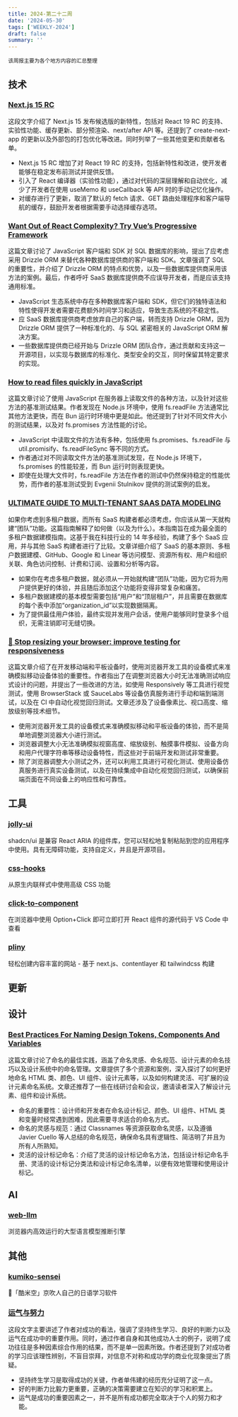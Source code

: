 ```yaml
---
title: 2024-第二十二周
date: '2024-05-30'
tags: ['WEEKLY-2024']
draft: false
summary: ''
---
```


`该周报主要为各个地方内容的汇总整理`

<TOCInlineWithSticky toc={props.toc} />

## 技术

### [Next.js 15 RC](https://nextjs.org/blog/next-15-rc)

这段文字介绍了 Next.js 15 发布候选版的新特性，包括对 React 19 RC 的支持、实验性功能、缓存更新、部分预渲染、next/after API 等。还提到了 create-next-app 的更新以及外部包的打包优化等改进。同时列举了一些其他变更和贡献者名单。

- Next.js 15 RC 增加了对 React 19 RC 的支持，包括新特性和改进，使开发者能够在稳定发布前测试并提供反馈。
- 引入了 React 编译器（实验性功能），通过对代码的深层理解和自动优化，减少了开发者在使用 useMemo 和 useCallback 等 API 时的手动记忆化操作。
- 对缓存进行了更新，取消了默认的 fetch 请求、GET 路由处理程序和客户端导航的缓存，鼓励开发者根据需要手动选择缓存选项。

### [Want Out of React Complexity? Try Vue’s Progressive Framework](https://thenewstack.io/want-out-of-react-complexity-try-vues-progressive-framework/)

这篇文章讨论了 JavaScript 客户端和 SDK 对 SQL 数据库的影响，提出了应考虑采用 Drizzle ORM 来替代各种数据库提供商的客户端和 SDK。文章强调了 SQL 的重要性，并介绍了 Drizzle ORM 的特点和优势，以及一些数据库提供商采用该方法的案例。最后，作者呼吁 SaaS 数据库提供商不应误导开发者，而是应该支持通用标准。

- JavaScript 生态系统中存在多种数据库客户端和 SDK，但它们的独特语法和特性使得开发者需要花费额外时间学习和适应，导致生态系统的不稳定性。
- 应 SaaS 数据库提供商考虑放弃自己的客户端，转而支持 Drizzle ORM，因为 Drizzle ORM 提供了一种标准化的、与 SQL 紧密相关的 JavaScript ORM 解决方案。
- 一些数据库提供商已经开始与 Drizzle ORM 团队合作，通过贡献和支持这一开源项目，以实现与数据库的标准化、类型安全的交互，同时保留其特定要求的实现。


### [How to read files quickly in JavaScript](https://lemire.me/blog/2024/03/12/how-to-read-files-quickly-in-javascript/)

这篇文章讨论了使用 JavaScript 在服务器上读取文件的各种方法，以及针对这些方法的基准测试结果。作者发现在 Node.js 环境中，使用 fs.readFile 方法通常比其他方法更快，而在 Bun 运行时环境中更是如此。他还提到了针对不同文件大小的测试结果，以及对 fs.promises 方法性能的讨论。

- JavaScript 中读取文件的方法有多种，包括使用 fs.promises、fs.readFile 与 util.promisify、fs.readFileSync 等不同的方式。
- 作者通过对不同读取文件方法的基准测试发现，在 Node.js 环境下，fs.promises 的性能较差，而 Bun 运行时则表现更快。
- 即使在处理大文件时，fs.readFile 方法在作者的测试中仍然保持稳定的性能优势，而作者的基准测试受到 Evgenii Stulnikov 提供的测试案例的启发。

### [ULTIMATE GUIDE TO MULTI-TENANT SAAS DATA MODELING](https://www.flightcontrol.dev/blog/ultimate-guide-to-multi-tenant-saas-data-modeling)

如果你考虑到多租户数据，而所有 SaaS 构建者都必须考虑，你应该从第一天就构建“团队”功能。这篇指南解释了如何做（以及为什么）。本指南旨在成为最全面的多租户数据建模指南。这基于我在科技行业的 14 年多经验，构建了多个 SaaS 应用，并与其他 SaaS 构建者进行了比较。文章详细介绍了 SaaS 的基本原则、多租户数据建模、GitHub、Google 和 Linear 等访问模型、资源所有权、用户和组织关联、角色访问控制、计费和订阅、设置和分析等内容。

- 如果你在考虑多租户数据，就必须从一开始就构建“团队”功能，因为它将为用户提供更好的体验，并且随后添加这个功能将变得非常复杂和痛苦。
- 多租户数据建模的基本模型需要包括“用户”和“顶层租户”，并且需要在数据库的每个表中添加“organization_id”以实现数据隔离。
- 为了提供最佳用户体验，最终实现并发用户会话，使用户能够同时登录多个组织，无需注销即可无缝切换。

### [🛑 Stop resizing your browser: improve testing for responsiveness](https://www.jenchan.biz/blog/stop-resizing-your-browser-improve-responsive-testing)

这篇文章介绍了在开发移动端和平板设备时，使用浏览器开发工具的设备模式来准确模拟移动设备体验的重要性。作者指出了在调整浏览器大小时无法准确测试响应式设计的问题，并提出了一些改进的方法，如使用 Responsively 等工具进行视觉测试，使用 BrowserStack 或 SauceLabs 等设备仿真服务进行手动和端到端测试，以及在 CI 中自动化视觉回归测试。文章还涉及了设备像素比、视口高度、缩放级别等技术细节。

- 使用浏览器开发工具的设备模式来准确模拟移动和平板设备的体验，而不是简单地调整浏览器大小进行测试。
- 浏览器调整大小无法准确模拟视窗高度、缩放级别、触摸事件模拟、设备方向和用户代理字符串等移动设备特性，而这些对于前端开发和测试非常重要。
- 除了浏览器调整大小测试之外，还可以利用工具进行可视化测试、使用设备仿真服务进行真实设备测试，以及在持续集成中自动化视觉回归测试，以确保前端页面在不同设备上的响应性和可靠性。


## 工具

### [jolly-ui](https://github.com/jolbol1/jolly-ui)

shadcn/ui 是兼容 React ARIA 的组件库，您可以轻松地复制粘贴到您的应用程序中使用。具有无障碍功能，支持自定义，并且是开源项目。

### [css-hooks](https://github.com/css-hooks/css-hooks)

从原生内联样式中使用高级 CSS 功能

### [click-to-component](https://github.com/ericclemmons/click-to-component)

在浏览器中使用 Option+Click 即可立即打开 React 组件的源代码于 VS Code 中查看

### [pliny](https://github.com/timlrx/pliny)

轻松创建内容丰富的网站 - 基于 next.js、contentlayer 和 tailwindcss 构建

## 更新

## 设计

### [Best Practices For Naming Design Tokens, Components And Variables](https://www.smashingmagazine.com/2024/05/naming-best-practices/)

这篇文章讨论了命名的最佳实践，涵盖了命名灵感、命名规范、设计元素的命名技巧以及设计系统中的命名管理。文章提供了多个资源和案例，深入探讨了如何更好地命名 HTML 类、颜色、UI 组件、设计元素等，以及如何构建灵活、可扩展的设计元素命名系统。文章还推荐了一些在线研讨会和会议，邀请读者深入了解设计元素、组件和设计系统。

- 命名的重要性：设计师和开发者在命名设计标记、颜色、UI 组件、HTML 类和变量时经常遇到困难，因此需要寻求适合的命名方式。
- 命名的灵感与规范：通过 Classnames 等资源获取命名灵感，以及遵循 Javier Cuello 等人总结的命名规范，确保命名具有逻辑性、简洁明了并且为所有人所熟知。
- 灵活的设计标记命名：介绍了灵活的设计标记命名方法，包括设计标记命名手册、灵活的设计标记分类法和设计标记命名清单，以便有效地管理和使用设计标记。

## AI

### [web-llm](https://github.com/mlc-ai/web-llm)

浏览器内高效运行的大型语言模型推断引擎

## 其他

### [kumiko-sensei](sensei.kyoani.cn)

🐙「酷米空」京吹人自己的日语学习软件

### [运气与努力](https://1byte.io/articles/luck/)

这段文字主要讲述了作者对成功的看法，强调了坚持终生学习、良好的判断力以及运气在成功中的重要作用。同时，通过作者自身和其他成功人士的例子，说明了成功往往是多种因素综合作用的结果，而不是单一因素所致。作者还提到了对成功者的学习应该理性辨别，不盲目崇拜，对信息不对称和成功学的商业化现象提出了质疑。

- 坚持终生学习是取得成功的关键，作者单伟建的经历充分证明了这一点。
- 好的判断力比毅力更重要，正确的决策需要建立在知识的学习和积累上。
- 运气是成功的重要因素之一，并不是所有成功都完全取决于个人的努力和才能。
